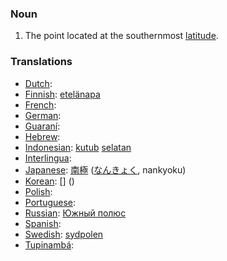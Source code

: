 === Noun ===
#The point located at the southernmost [[latitude]].

=== Translations ===

*[[Dutch]]: [[]] '' ''
*[[Finnish]]: [[etelänapa]]
*[[French]]: [[]] '' ''
*[[German]]: [[]] '' ''
*[[Guaraní]]: [[]]
*[[Hebrew]]: [[]] '' ''
*[[Indonesian]]: [[kutub]] [[selatan]]
*[[Interlingua]]: [[]]
*[[Japanese]]: [[南極]] ([[なんきょく]], nankyoku)
*[[Korean]]: [[]] [] ()
*[[Polish]]: [[]]
*[[Portuguese]]: [[]] '' ''
*[[Russian]]: [[Южный полюс]]
*[[Spanish]]: [[]] '' ''
*[[Swedish]]: [[sydpolen]]
*[[Tupinambá]]: [[]]